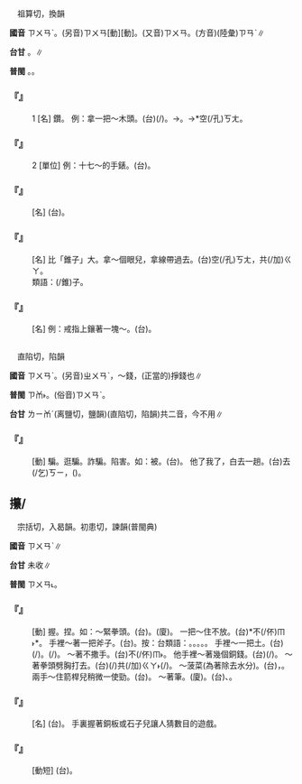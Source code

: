 
=={{ruby|鑽|ㄗㄨㄢˋ}}==

　祖算切，換韻

'''國音''' <rt>ㄗㄨㄢˋ</rt>。(另音)<rt>ㄗㄨㄢ</rt>[動]{{ruby|。|ㄗㄨㄢˇ}}[動]。(又音)<rt>ㄗㄨㄢ</rt>。(方音)(陸彙)<rt>ㄗㄢˋ</rt>∥

'''台甘''' {{ruby|(文)|ㄗㄨㄢ˪}}。{{ruby|(語)|ㄗㆭ˪}}∥

'''普閩''' {{ruby|(文)|ㄗㄨㄢ˪}}。{{ruby|(白)|ㄗㆭ˪}}。

    

==='''『{{ruby|鑽|ㄗㄨㄢˋ}}』'''===
:1  [名] 鑽{{ruby|子|·ㄗˇ}}。 例：拿一把～{{ruby|鑽|ㄗㄨㄢ}}木頭。(台){{ruby|用|ㄧㄥ˫}}{{ruby|/|ㄧㆲ˫}}(/{{ruby|<mark>&#xffb58;</mark>|ㆣㄧㄚˊ}}){{ruby|一|ㄐㄧㆵ ͘}}{{ruby|枝|ㄍㄧ}}{{ruby|鑽|ㄗㆭ˪}}{{ruby|仔|ㄚ}}{{ruby|鑽|ㄗㆭ˪}}{{ruby|柴|ㄘㄚˊ}}{{ruby|箍|ㄎㆦ}}。→{{ruby|用|ㄧㄥ˫}}{{ruby|/|ㄧㆲ˫}}{{ruby|鑽|ㄗㆭ˪}}{{ruby|仔|ㄚ}}{{ruby|鑽|ㄗㆭ˪}}{{ruby|空|ㄎㄤ}}。→{{ruby|用|ㄧㄥ˫}}{{ruby|/|ㄧㆲ˫}}{{ruby|摝|ㄌㄚㆶ}}{{ruby|鏇|ㄙㄨㄢ˫}}*{{ruby|摝|ㄌㄚㆶ}}空(/孔)<rt>ㄎㄤ</rt>。
    

==='''『{{ruby|鑽|ㄗㄨㄢˋ}}』'''===
:2  [單位] 例：十七～的手錶。(台){{ruby|鑲|ㄒㄧㆫ}}{{ruby|/|ㄒㄧㆧ}}{{ruby|十|ㄗㄚㆴ ͘}}{{ruby|七|ㄑㄧㆵ}}{{ruby|粒|ㄌㄧㄚㆴ ͘}}{{ruby|璇|ㄙㄨㄢ˫}}{{ruby|石|ㄐㄧㄜㆷ ͘}}{{ruby|丌|ㆤ}}{{ruby|錶|ㄅㄧㄜˋ}}{{ruby|仔|ㄚ}}。
    

==='''『{{ruby|鑽|ㄗㄨㄢˋ}}{{ruby|石|ㄕˊ}}』'''===
: [名] (台){{ruby|璇|ㄙㄨㄢ˫}}{{ruby|石|ㄐㄧㄜㆷ ͘}}。
    

==='''『{{ruby|鑽|ㄗㄨㄢˋ}}{{ruby|子|·ㄗˇ}}』'''===
: [名] 比「錐子」大。拿～{{ruby|鑽|ㄗㄨㄢˇ}}個眼兒，拿線帶{{ruby|鑽|ㄗㄨㄢ}}過去。(台){{ruby|用|ㄧㆲ˫}}{{ruby|/|ㄧㄥ˫}}{{ruby|大|ㄉㄨㄚ˫}}{{ruby|枝|ㄍㄧ}}{{ruby|鑽|ㄗㆭ˪}}{{ruby|貫|ㄍㆭ˪}}{{ruby|一|ㄐㄧㆵ ͘}}{{ruby|個|ㆤˊ}}空(/孔)<rt>ㄎㄤ</rt>，{{ruby|用|ㄧㄥ˫}}{{ruby|/|ㄧㆲ˫}}{{ruby|線|ㄙㄨㆩ˪}}共(/加)<rt>ㄍㄚ</rt>{{ruby|穿|ㄘㆭ}}{{ruby|過|ㄍㆤ˪}}{{ruby|/|ㄍㄨㆤ˪}}{{ruby|去|ㄎㄧ˪}}。
:類語：{{ruby|錐|ㄓㄨㄟ}}{{ruby|桯|ㄊㄧㄥ}}(/錐{{ruby|挺|ㄊㄧㄥ}})子。
:
    

==='''『{{ruby|鑽|ㄗㄨㄢˋ}}{{ruby|兒|ㄦ}}』'''===
: [名] 例：戒指上鑲著一塊～。(台){{ruby|手|ㄑㄧㄨˋ}}{{ruby|指|ㄐㄧˋ}}{{ruby|鑲|ㄒㄧㆫ}}{{ruby|/|ㄒㄧㆧ}}{{ruby|一|ㄐㄧㆵ ͘}}{{ruby|粒|ㄌㄧㄚㆴ ͘}}{{ruby|璇|ㄙㄨㄢ˫}}{{ruby|石|ㄐㄧㄜㆷ ͘}}。
    

=={{ruby|賺|ㄗㄨㄢˋ}}==

　直陷切，陷韻

'''國音''' <rt>ㄗㄨㄢˋ</rt>。(另音)<rt>ㄓㄨㄢˋ</rt>，～錢，(正當的)掙錢也∥

'''普閩''' <rt>ㄗㆰ˫</rt>。(俗音)<rt>ㄗㄨㄢˋ</rt>。

'''台甘''' <rt>ㄌㄧㆰˊ</rt>(离鹽切，鹽韻){{ruby|。|ㄗㆰ˫}}(直陷切，陷韻)共二音，今不用∥

    

==='''『{{ruby|賺|ㄗㄨㄢˋ}}』'''===
: [動] 騙。逛騙。詐騙。陷害。如：被{{ruby|賺|ㄗㄨㄢˋ}}。(台){{ruby|被|ㄅㄧ˫}}{{ruby|人|ㄌㄤˊ}}{{ruby|騙|ㄆㄧㄢ˪}}{{ruby|去|ㄎㄧ˪}}。 他{{ruby|～|ㄗㄨㄢˋ}}了我了，白去一趟。(台){{ruby|我|ㆣㄨㄚˋ}}去(/乞)<rt>ㄎㄧ</rt>{{ruby|付|ㄏㆦ˫}}{{ruby|伊|ㄧ}}{{ruby|諞|ㄆㄧㄢ˪}}{{ruby|去|ㄎㄧ˪}}，({{ruby|害|ㄏㄞ˫}}{{ruby|我|ㆣㄨㄚˋ}}){{ruby|空|ㄎㄤ}}{{ruby|行|ㄍㄧㆩˊ}}{{ruby|一|ㄐㄧㆵ ͘}}{{ruby|畷|ㄗㄨㄚ˫}}。
    

==攥/{{ruby|揝|ㄗㄨㄢˋ}}==

　宗括切，入曷韻。初患切，諫韻(普閩典)

'''國音''' <rt>ㄗㄨㄢˋ</rt>∥

'''台甘''' 未收∥

'''普閩''' <rt>ㄗㄨㄢ˪</rt>。

    

==='''『{{ruby|攥|ㄗㄨㄢˋ}}』'''===
: [動] 握。捏。如：～緊拳頭。(台){{ruby|扲|ㆣㄧㆬ˫}}{{ruby|拳|ㄍㄨㄣˊ}}{{ruby|頭|ㄊㄠˊ}}{{ruby|母|ㆠㄜˋ}}{{ruby|/|ㆠㄨˋ}}。(廈){{ruby|捏|ㄋㄧㆷ ͘}}{{ruby|拳|ㄍㄨㄣˊ}}{{ruby|頭|ㄊㄠˊ}}。 一把～住不放。(台){{ruby|一|ㄐㄧㆵ ͘}}{{ruby|手|ㄑㄧㄨˋ}}{{ruby|擲|ㄉㆪ˫}}{{ruby|/|ㄉㆥ}}*{{ruby|住|ㄉㄧㄠˊ}}{{ruby|住|ㄉㄧㄠˊ}}不(/伓)<rt>ㆬ˫</rt>{{ruby|放|ㄅㄤ˪}}{{ruby|冗|ㄌㄧㄥ˫}}*。 手裡～著一把斧子。(台){{ruby|手|ㄑㄧㄨˋ}}{{ruby|裡|ㄌㄧㄣ˪}}{{ruby|扲|ㆣㄧㆬ˫}}{{ruby|一|ㄐㄧㆵ ͘}}{{ruby|枝|ㄍㄧ}}{{ruby|斧|ㄅㆦˋ}}{{ruby|頭|ㄊㄠˊ}}。按：台類語：{{ruby|扲|ㆣㄧㆬ˫}}。{{ruby|抄|ㄙㄚ}}。{{ruby|擲|ㄉㆥ˫}}。{{ruby|搦|ㄌㄚㆶ ͘}}。{{ruby|<mark>&#xffb58;</mark>|ㆣㄧㄚˊ}}。 手裡～一把土。(台){{ruby|手|ㄑㄧㄨˋ}}{{ruby|內|ㄌㄞ˫}}(/{{ruby|底|ㄉㆤˋ}}){{ruby|搦|ㄌㄚㆶ ͘}}{{ruby|一|ㄐㄧㆵ ͘}}{{ruby|把|ㄅㆤˋ}}{{ruby|塗|ㄊㆦˊ}}。{{ruby|扲|ㆣㄧㆬ˫}}(/{{ruby|擲|ㄉㆥ˫}}){{ruby|一|ㄐㄧㆵ ͘}}{{ruby|丸|ㄨㄢˊ}}{{ruby|塗|ㄊㆦˊ}}。 ～著不撒手。(台){{ruby|扲|ㆣㄧㆬ˫}}{{ruby|住|ㄉㄧㄠˊ}}{{ruby|住|ㄉㄧㄠˊ}}不(/伓)<rt>ㆬ˫</rt>{{ruby|放|ㄅㄤ˪}}{{ruby|手|ㄑㄧㄨˋ}}。 他手裡～著幾個銅錢。(台){{ruby|伊|ㄧ}}{{ruby|手|ㄑㄧㄨˋ}}{{ruby|底|ㄉㄨㆤˋ}}{{ruby|/|ㄉㆤˋ}}{{ruby|扲|ㆣㄧㆬ˫}}(/{{ruby|擲|ㄉㆥ˫}}){{ruby|幾|ㄍㄨㄧˋ}}{{ruby|若|ㄋㄚ˫}}{{ruby|個|ㆤˊ}}{{ruby|銅|ㄉㄤˊ}}{{ruby|錢|ㄒㄧㄢˋ}}{{ruby|/|ㄐㆪˊ}}。 ～著拳頭劈胸打去。(台){{ruby|擲|ㄉㆪ˫}}{{ruby|/|ㄉㆥ˫}}{{ruby|拳|ㄍㄨㄣˊ}}{{ruby|頭|ㄊㄠˊ}}{{ruby|母|ㆠㄜˋ}}{{ruby|/|ㆠㄨˋ}}{{ruby|對|ㄉㄨㄧ˪}}{{ruby|胸|ㄏㄧㄥ}}{{ruby|坎|ㄎㆰˋ}}{{ruby|著|ㄉㄧㄜㆷ}}(/{{ruby|都|ㄉㄜ˫}})共(/加)<rt>ㄍㄚ˫</rt>{{ruby|掙|ㄐㆪ}}(/{{ruby|摐|ㄐㄧㄥ}}){{ruby|去|ㄎㄧ˪}}。 ～菠菜(為著除去水分)。(台){{ruby|擲|ㄉㆥ˫}}{{ruby|/|ㄉㆪ˫}}{{ruby|菠|ㄅㆤ}}{{ruby|/|ㄅㄨㆤˊ}}{{ruby|薐|ㄌㄧㄥˊ}}{{ruby|菜|ㄘㄞ˪}}，{{ruby|去|ㄎㄧ˪}}{{ruby|水|ㄗㄨㄧˋ}}。 兩手～住箭桿兒稍微一使勁。(台){{ruby|雙|ㄒㄧㄤ}}{{ruby|手|ㄑㄧㄨˋ}}{{ruby|扲|ㆣㄧㆬ˫}}{{ruby|箭|ㄐㆪ˪}}{{ruby|骨|ㄍㄨㆵ}}{{ruby|小|ㄒㄧㄜˋ}}{{ruby|可|ㄎㄨㄚˋ}}{{ruby|出|ㄘㄨㆵ}}{{ruby|一|ㄐㄧㆵ ͘}}{{ruby|個|ㆤˊ}}{{ruby|力|ㄌㄚㆵ ͘}}。 ～著筆。(廈){{ruby|捏|ㄋㄧㆷ ͘}}{{ruby|筆|ㄅㄧㆵ}}。(台){{ruby|<mark>&#xffb58;</mark>|ㆣㄧㄚㆷ ͘}}{{ruby|筆|ㄅㄧㆵ}}、{{ruby|扲|ㆣㄧㆬ˫}}{{ruby|筆|ㄅㄧㆵ}}。
    

==='''『{{ruby|刀|ㄉㄠ}}{{ruby|攥|ㄗㄨㄢˋ}}』'''===
: [名] (台){{ruby|刀|ㄉㄜ}}{{ruby|柄|ㄅㆪ˪}}{{ruby|/|ㄅㆥ˪}}。 手裏握著銅板或石子兒讓人猜數目的遊戲。
    

==='''『{{ruby|攥|ㄗㄨㄢˋ}}{{ruby|猴|ㄏㄡˊ}}{{ruby|兒|ㄦ}}』'''===
: [動短] (台){{ruby|搣|ㄇㆤ}}{{ruby|/|ㄇㄧ}}{{ruby|攤|ㄊㄨㆩ}}。
    
